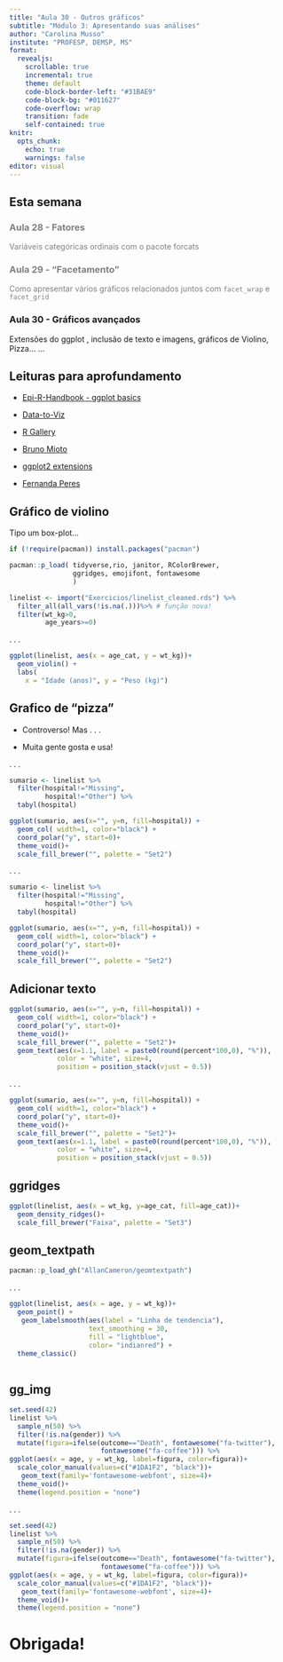 ```yaml
---
title: "Aula 30 - Outros gráficos"
subtitle: "Módulo 3: Apresentando suas análises"
author: "Carolina Musso"
institute: "PROFESP, DEMSP, MS"
format: 
  revealjs:
    scrollable: true
    incremental: true 
    theme: default
    code-block-border-left: "#31BAE9"
    code-block-bg: "#011627"
    code-overflow: wrap
    transition: fade
    self-contained: true
knitr:
  opts_chunk:
    echo: true
    warnings: false
editor: visual
---
```


## Esta semana

### Aula 28 - Fatores {style="color: gray;"}

[Variáveis categóricas ordinais com o pacote forcats]{style="color: gray;"}



### Aula 29 - "Facetamento" {style="color: gray;"}

[Como apresentar vários gráficos relacionados juntos com `facet_wrap` e `facet_grid`]{style="color: gray;"}



### Aula 30 - Gráficos avançados

Extensões do ggplot , inclusão de texto e imagens, gráficos de Violino, Pizza... ...

## Leituras para aprofundamento

-   [Epi-R-Handbook - ggplot basics](https://epirhandbook.com/en/ggplot-basics.html?q=facet#ggplot-basics)

-   [Data-to-Viz](https://www.data-to-viz.com)

-   [R Gallery](https://r-graph-gallery.com)

-   [Bruno Mioto](https://brunomioto.com/charts.html)

-   [ggplot2 extensions](https://exts.ggplot2.tidyverse.org/gallery/)

- [Fernanda Peres](https://www.instagram.com/reel/Cu7DFLusBw6/?igshid=MTc4MmM1YmI2Ng==)

## Gráfico de violino

Tipo um box-plot...

```r
if (!require(pacman)) install.packages("pacman") 

pacman::p_load( tidyverse,rio, janitor, RColorBrewer,
                ggridges, emojifont, fontawesome
                ) 

linelist <- import("Exercicios/linelist_cleaned.rds") %>% 
  filter_all(all_vars(!is.na(.)))%>% # função nova!
  filter(wt_kg>0,
         age_years>=0) 
```

. . .

```r
ggplot(linelist, aes(x = age_cat, y = wt_kg))+
  geom_violin() +
  labs(
    x = "Idade (anos)", y = "Peso (kg)")
```

## Grafico de "pizza"

-   Controverso! Mas . . .

-   Muita gente gosta e usa!

. . . 

```r
sumario <- linelist %>% 
  filter(hospital!="Missing",
         hospital!="Other") %>% 
  tabyl(hospital) 

ggplot(sumario, aes(x="", y=n, fill=hospital)) +
  geom_col( width=1, color="black") +
  coord_polar("y", start=0)+
  theme_void()+
  scale_fill_brewer("", palette = "Set2")


```

. . . 

```r
sumario <- linelist %>% 
  filter(hospital!="Missing",
         hospital!="Other") %>% 
  tabyl(hospital) 

ggplot(sumario, aes(x="", y=n, fill=hospital)) +
  geom_col( width=1, color="black") +
  coord_polar("y", start=0)+
  theme_void()+
  scale_fill_brewer("", palette = "Set2")
```

## Adicionar texto

```r
ggplot(sumario, aes(x="", y=n, fill=hospital)) +
  geom_col( width=1, color="black") +
  coord_polar("y", start=0)+
  theme_void()+
  scale_fill_brewer("", palette = "Set2")+
  geom_text(aes(x=1.1, label = paste0(round(percent*100,0), "%")), 
            color = "white", size=4, 
            position = position_stack(vjust = 0.5))
```

. . . 

```r
ggplot(sumario, aes(x="", y=n, fill=hospital)) +
  geom_col( width=1, color="black") +
  coord_polar("y", start=0)+
  theme_void()+
  scale_fill_brewer("", palette = "Set2")+
  geom_text(aes(x=1.1, label = paste0(round(percent*100,0), "%")), 
            color = "white", size=4, 
            position = position_stack(vjust = 0.5))
```



## ggridges

```r
ggplot(linelist, aes(x = wt_kg, y=age_cat, fill=age_cat))+
  geom_density_ridges()+
  scale_fill_brewer("Faixa", palette = "Set3")
```

## geom_textpath

```r
pacman::p_load_gh("AllanCameron/geomtextpath")
```

. . .

```r
ggplot(linelist, aes(x = age, y = wt_kg))+
  geom_point() +
   geom_labelsmooth(aes(label = "Linha de tendencia"), 
                    text_smoothing = 30, 
                    fill = "lightblue",
                    color= "indianred") +
  theme_classic()
  
```

## gg_img

```r
set.seed(42)
linelist %>% 
  sample_n(50) %>% 
  filter(!is.na(gender)) %>% 
  mutate(figura=ifelse(outcome=="Death", fontawesome("fa-twitter"),
                       fontawesome("fa-coffee"))) %>% 
ggplot(aes(x = age, y = wt_kg, label=figura, color=figura))+
  scale_color_manual(values=c("#1DA1F2", "black"))+
   geom_text(family='fontawesome-webfont', size=4)+
  theme_void()+
  theme(legend.position = "none")
```
. . . 


```r
set.seed(42)
linelist %>% 
  sample_n(50) %>% 
  filter(!is.na(gender)) %>% 
  mutate(figura=ifelse(outcome=="Death", fontawesome("fa-twitter"),
                       fontawesome("fa-coffee"))) %>% 
ggplot(aes(x = age, y = wt_kg, label=figura, color=figura))+
  scale_color_manual(values=c("#1DA1F2", "black"))+
   geom_text(family='fontawesome-webfont', size=4)+
  theme_void()+
  theme(legend.position = "none")
```

# Obrigada!
